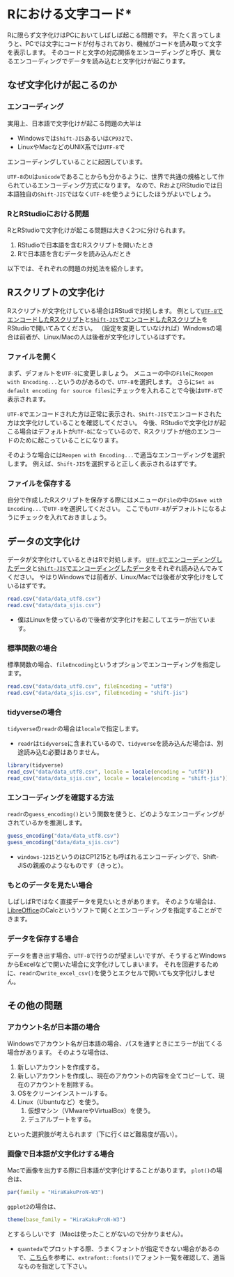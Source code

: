# Rにおける文字コード* {#encoding-r}

Rに限らず文字化けはPCにおいてしばしば起こる問題です。
平たく言ってしまうと、PCでは文字にコードが付与されており、機械がコードを読み取って文字を表示します。
そのコードと文字の対応関係をエンコーディングと呼び、異なるエンコーディングでデータを読み込むと文字化けが起こります。

## なぜ文字化けが起こるのか

### エンコーディング

実用上、日本語で文字化けが起こる問題の大半は

- Windowsでは`Shift-JIS`あるいは`CP932`で、
- LinuxやMacなどのUNIX系では`UTF-8`で

エンコーディングしていることに起因しています。

`UTF-8`の`U`は`unicode`であることからも分かるように、世界で共通の規格として作られているエンコーディング方式になります。
なので、RおよびRStudioでは日本語独自の`Shift-JIS`ではなく`UTF-8`を使うようにしたほうがよいでしょう。

### RとRStudioにおける問題

RとRStudioで文字化けが起こる問題は大きく2つに分けられます。

1. RStudioで日本語を含むRスクリプトを開いたとき
1. Rで日本語を含むデータを読み込んだとき

以下では、それぞれの問題の対処法を紹介します。

## Rスクリプトの文字化け

Rスクリプトが文字化けしている場合はRStudiで対処します。
例として[`UTF-8`でエンコードしたRスクリプト](script/script_utf8.R)と[`Shift-JIS`でエンコードしたRスクリプト](script/script_sjis.R)をRStudioで開いてみてください。
（設定を変更していなければ）Windowsの場合は前者が、Linux/Macの人は後者が文字化けしているはずです。

### ファイルを開く

まず、デフォルトを`UTF-8`に変更しましょう。
メニューの中の`File`に`Reopen with Encoding...`というのがあるので、`UTF-8`を選択します。
さらに`Set as default encoding for source files`にチェックを入れることで今後は`UTF-8`で表示されます。

`UTF-8`でエンコードされた方は正常に表示され、`Shift-JIS`でエンコードされた方は文字化けしていることを確認してください。
今後、RStudioで文字化けが起こる場合はデフォルトが`UTF-8`になっているので、Rスクリプトが他のエンコードのために起こっていることになります。

そのような場合には`Reopen with Encoding...`で適当なエンコーディングを選択します。
例えば、`Shift-JIS`を選択すると正しく表示されるはずです。

### ファイルを保存する

自分で作成したRスクリプトを保存する際にはメニューの`File`の中の`Save with Encoding...`で`UTF-8`を選択してください。
ここでも`UTF-8`がデフォルトになるようにチェックを入れておきましょう。

## データの文字化け

データが文字化けしているときはRで対処します。
[`UTF-8`でエンコーディングしたデータ](data/data_utf8.csv)と[`Shift-JIS`でエンコーディングしたデータ](data/data_sjis.csv)をそれぞれ読み込んでみてください。
やはりWindowsでは前者が、Linux/Macでは後者が文字化けをしているはずです。

```r
read.csv("data/data_utf8.csv")
read.csv("data/data_sjis.csv")
```

- 僕はLinuxを使っているので後者が文字化けを起こしてエラーが出ています。

### 標準関数の場合

標準関数の場合、`fileEncoding`というオプションでエンコーディングを指定します。

```r
read.csv("data/data_utf8.csv", fileEncoding = "utf8")
read.csv("data/data_sjis.csv", fileEncoding = "shift-jis")
```

### tidyverseの場合

`tidyverse`の`readr`の場合は`locale`で指定します。

- `readr`は`tidyverse`に含まれているので、`tidyverse`を読み込んだ場合は、別途読み込む必要はありません。

```r
library(tidyverse)
read_csv("data/data_utf8.csv", locale = locale(encoding = "utf8"))
read_csv("data/data_sjis.csv", locale = locale(encoding = "shift-jis"))
```

### エンコーディングを確認する方法

`readr`の`guess_encoding()`という関数を使うと、どのようなエンコーディングがされているかを推測します。

```r
guess_encoding("data/data_utf8.csv")
guess_encoding("data/data_sjis.csv")
```

- `windows-1215`というのはCP1215とも呼ばれるエンコーディングで、Shift-JISの親戚のようなものです（きっと）。

### もとのデータを見たい場合

しばしばRではなく直接データを見たいときがあります。
そのような場合は、[LibreOffice](https://ja.libreoffice.org/)のCalcというソフトで開くとエンコーディングを指定することができます。

### データを保存する場合

データを書き出す場合、`UTF-8`で行うのが望ましいですが、そうするとWindowsからExcelなどで開いた場合に文字化けしてしまいます。
それを回避するために、`readr`の`write_excel_csv()`を使うとエクセルで開いても文字化けしません。

## その他の問題 {#Others}

### アカウント名が日本語の場合

Windowsでアカウント名が日本語の場合、パスを通すときにエラーが出てくる場合があります。
そのような場合は、

1. 新しいアカウントを作成する。
1. 新しいアカウントを作成し、現在のアカウントの内容を全てコピーして、現在のアカウントを削除する。
1. OSをクリーンインストールする。
1. Linux（Ubuntuなど）を使う。
    1. 仮想マシン（VMwareやVirtualBox）を使う。
    1. デュアルブートをする。

といった選択肢が考えられます（下に行くほど難易度が高い）。

### 画像で日本語が文字化けする場合

Macで画像を出力する際に日本語が文字化けすることがあります。
`plot()`の場合は、

```r
par(family = "HiraKakuProN-W3")
```

`ggplot2`の場合は、

```r
theme(base_family = "HiraKakuProN-W3")
```

とするらしいです（Macは使ったことがないので分かりません）。

- `quanteda`でプロットする際、うまくフォントが指定できない場合があるので、[こちら](https://github.com/quanteda/quanteda/issues/1317)を参考に、`extrafont::fonts()`でフォント一覧を確認して、適当なものを指定して下さい。